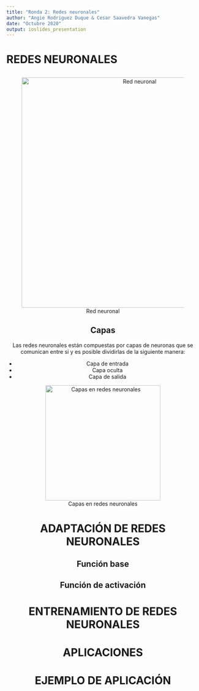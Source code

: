 ```yaml
---
title: "Ronda 2: Redes neuronales"
author: "Angie Rodriguez Duque & Cesar Saavedra Vanegas"
date: "Octubre 2020"
output: ioslides_presentation
---
```


# REDES NEURONALES

##
<center>
![Red neuronal](4.gif "Regresión local"){width=600px}

## Capas

Las redes neuronales están compuestas por capas de neuronas que se comunican entre si y es posible dividirlas de la siguiente manera: 

<div class="columns-2">

- Capa de entrada
- Capa oculta
- Capa de salida

![Capas en redes neuronales ](3.png "Red neuronal"){width=300px}
<div class="columns-2">

# ADAPTACIÓN DE REDES NEURONALES


## Función base


## Función de activación


# ENTRENAMIENTO DE REDES NEURONALES

## 



# APLICACIONES

# EJEMPLO DE APLICACIÓN

